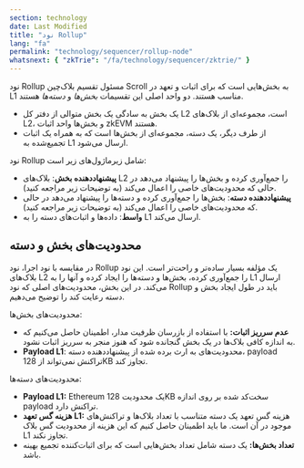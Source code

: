 ```yaml
---
section: technology
date: Last Modified
title: "نود Rollup"
lang: "fa"
permalink: "technology/sequencer/rollup-node"
whatsnext: { "zkTrie": "/fa/technology/sequencer/zktrie/" }
---
```


نود Rollup مسئول تقسیم بلاک‌چین Scroll به بخش‌هایی است که برای اثبات و تعهد در L1 مناسب هستند. دو واحد اصلی این تقسیمات *بخش‌ها* و *دسته‌ها* هستند.
* یک بخش به سادگی یک بخش متوالی از دفتر کل L2 است، مجموعه‌ای از بلاک‌های L2، و بخش‌ها واحد اثبات zkEVM هستند.
* از طرف دیگر، یک دسته، مجموعه‌ای از بخش‌ها است که به همراه یک اثبات تجمیع‌شده به L1 ارسال می‌شود.

نود Rollup شامل زیرماژول‌های زیر است:
- **پیشنهاددهنده بخش**: بلاک‌های L2 را جمع‌آوری کرده و بخش‌ها را پیشنهاد می‌دهد در حالی که محدودیت‌های خاصی را اعمال می‌کند (به توضیحات زیر مراجعه کنید).
- **پیشنهاددهنده دسته**: بخش‌ها را جمع‌آوری کرده و دسته‌ها را پیشنهاد می‌دهد در حالی که محدودیت‌های خاصی را اعمال می‌کند (به توضیحات زیر مراجعه کنید).
- **واسط**: داده‌ها و اثبات‌های دسته را به L1 ارسال می‌کند.

## محدودیت‌های بخش و دسته

در مقایسه با نود اجرا، نود Rollup یک مؤلفه بسیار ساده‌تر و راحت‌تر است.
این نود بلاک‌های L2 را جمع‌آوری کرده، بخش‌ها و دسته‌ها را ایجاد کرده و آنها را به L1 ارسال می‌کند.
در این بخش، محدودیت‌های اصلی که نود Rollup باید در طول ایجاد بخش و دسته رعایت کند را توضیح می‌دهیم.

محدودیت‌های بخش‌ها:
- **عدم سرریز اثبات:** با استفاده از بازرسان ظرفیت مدار، اطمینان حاصل می‌کنیم که به اندازه کافی بلاک‌ها در یک بخش گنجانده شود که هنوز منجر به سرریز اثبات نشود.
- **Payload L1**: محدودیت‌های به ارث برده شده از پیشنهاددهنده دسته، payload تراکنش نمی‌تواند از 128KB تجاوز کند.

محدودیت‌های دسته‌ها:
- **Payload L1:** Ethereum یک محدودیت 128KB سخت‌کد شده بر روی اندازه payload تراکنش دارد.
- **هزینه گس تعهد L1:** هزینه گس تعهد یک دسته متناسب با تعداد بلاک‌ها و تراکنش‌های موجود در آن است. ما باید اطمینان حاصل کنیم که این هزینه از محدودیت گس بلاک L1 تجاوز نکند.
- **تعداد بخش‌ها:** یک دسته شامل تعداد بخش‌هایی است که برای اثبات‌کننده تجمیع بهینه باشد.
